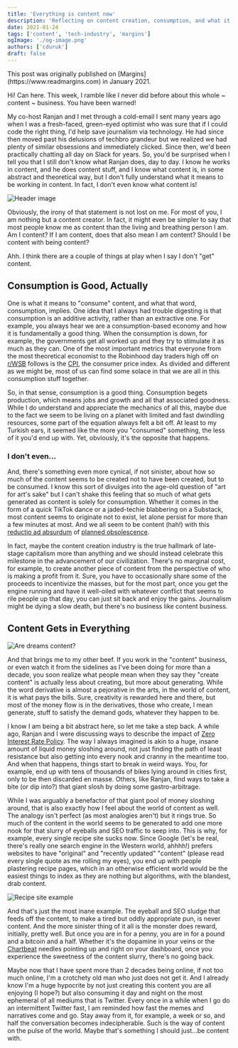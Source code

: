 ```yaml
---
title: 'Everything is content now'
description: 'Reflecting on content creation, consumption, and what it means to work in an industry where I still don''t fully understand what "content" is'
date: 2021-01-24
tags: ['content', 'tech-industry', 'margins']
ogImage: './og-image.png'
authors: ['cduruk']
draft: false
---
```



<Callout variant="note">
This post was originally published on [Margins](https://www.readmargins.com) in January 2021.
</Callout>

Hi! Can here. This week, I ramble like I never did before about this whole ~ content ~ business. You have been warned!

My co-host Ranjan and I met through a cold-email I sent many years ago when I was a fresh-faced, green-eyed optimist who was sure that if I could code the right thing, I'd help save journalism via technology. He had since then moved past his delusions of techbro grandeur but we realized we had plenty of similar obsessions and immediately clicked. Since then, we'd been practically chatting all day on Slack for years. So, you'd be surprised when I tell you that I still don't know what Ranjan does, day to day. I know he works in content, and he does content stuff, and I know what content is, in some abstract and theoretical way, but I don't fully understand what it means to be working in content. In fact, I don't even know what content is!

![Header image](./image1.png)

Obviously, the irony of that statement is not lost on me. For most of you, I am nothing but a content creator. In fact, it might even be simpler to say that most people know me as content than the living and breathing person I am. Am I content? If I am content, does that also mean I am content? Should I be content with being content?

Ahh. I think there are a couple of things at play when I say I don't "get" content.

## Consumption is Good, Actually

One is what it means to "consume" content, and what that word, consumption, implies. One idea that I always had trouble digesting is that consumption is an additive activity, rather than an extractive one. For example, you always hear we are a consumption-based economy and how it is fundamentally a good thing. When the consumption is down, for example, the governments get all worked up and they try to stimulate it as much as they can. One of the most important metrics that everyone from the most theoretical economist to the Robinhood day traders high off on [r/WSB](https://www.reddit.com/r/wallstreetbets/) follows is the [CPI](https://en.wikipedia.org/wiki/Consumer_price_index), the consumer price index. As divided and different as we might be, most of us can find some solace in that we are all in this consumption stuff together.

So, in that sense, consumption is a good thing. Consumption begets production, which means jobs and growth and all that associated goodness. While I do understand and appreciate the mechanics of all this, maybe due to the fact we seem to be living on a planet with limited and fast dwindling resources, some part of the equation always felt a bit off. At least to my Turkish ears, it seemed like the more you "consumed" something, the less of it you'd end up with. Yet, obviously, it's the opposite that happens.

### I don't even…

And, there's something even more cynical, if not sinister, about how so much of the content seems to be created not to have been created, but to be consumed. I know this sort of divulges into the age-old question of "art for art's sake" but I can't shake this feeling that so much of what gets generated as content is solely for consumption. Whether it comes in the form of a quick TikTok dance or a jaded-techie blabbering on a Substack, most content seems to originate not to exist, let alone persist for more than a few minutes at most. And we all seem to be content (hah!) with this [reductio ad absurdum](https://en.wikipedia.org/wiki/Reductio_ad_absurdum) of [planned obsolescence](https://en.wikipedia.org/wiki/Planned_obsolescence).

In fact, maybe the content creation industry is the true hallmark of late-stage capitalism more than anything and we should instead celebrate this milestone in the advancement of our civilization. There's no marginal cost, for example, to create another piece of content from the perspective of who is making a profit from it. Sure, you have to occasionally share some of the proceeds to incentivize the masses, but for the most part, once you get the engine running and have it well-oiled with whatever conflict that seems to rile people up that day, you can just sit back and enjoy the gains. Journalism might be dying a slow death, but there's no business like content business.

## Content Gets in Everything

![Are dreams content?](./dreams.gif)

And that brings me to my other beef. If you work in the "content" business, or even watch it from the sidelines as I've been doing for more than a decade, you soon realize what people mean when they say they "create content" is actually less about creating, but more about generating. While the word derivative is almost a pejorative in the arts, in the world of content, it is what pays the bills. Sure, creativity is rewarded here and there, but most of the money flow is in the derivatives, those who create, I mean generate, stuff to satisfy the demand gods, whatever they happen to be.

I know I am being a bit abstract here, so let me take a step back. A while ago, Ranjan and I were discussing ways to describe the impact of [Zero Interest Rate Policy](https://en.wikipedia.org/wiki/Zero_interest-rate_policy). The way I always imagined is akin to a huge, insane amount of liquid money sloshing around, not just finding the path of least resistance but also getting into every nook and cranny in the meantime too. And when that happens, things start to break in weird ways. You, for example, end up with tens of thousands of bikes lying around in cities first, only to be then discarded en masse. Others, like Ranjan, find ways to take a bite (or dip into?) that giant slosh by doing some gastro-arbitrage.

While I was arguably a benefactor of that giant pool of money sloshing around, that is also exactly how I feel about the world of content as well. The analogy isn't perfect (as most analogies aren't) but it rings true. So much of the content in the world seems to be generated to add one more nook for that slurry of eyeballs and SEO traffic to seep into. This is why, for example, every single recipe site sucks now. Since Google (let's be real, there's really one search engine in the Western world, ahhhh!) prefers websites to have "original" and "recently updated" "content" (please read every single quote as me rolling my eyes), you end up with people plastering recipe pages, which in an otherwise efficient world would be the easiest things to index as they are nothing but algorithms, with the blandest, drab content.

![Recipe site example](./recipe-site.png)

And that's just the most inane example. The eyeball and SEO sludge that feeds off the content, to make a tired but oddly appropriate pun, is never content. And the more sinister thing of it all is the monster does reward, initially, pretty well. But once you are in for a penny, you are in for a pound and a bitcoin and a half. Whether it's the dopamine in your veins or the [Chartbeat](https://chartbeat.com/) needles pointing up and right on your dashboard, once you experience the sweetness of the content slurry, there's no going back.

Maybe now that I have spent more than 2 decades being online, if not too much online, I'm a crotchety old man who just does not get it. And I already know I'm a huge hypocrite by not just creating this content you are all enjoying (I hope?) but also consuming it day and night on the most ephemeral of all mediums that is Twitter. Every once in a while when I go do an intermittent Twitter fast, I am reminded how fast the memes and narratives come and go. Stay away from it, for example, a week or so, and half the conversation becomes indecipherable. Such is the way of content on the pulse of the world. Maybe that's something I should just...be content with.
